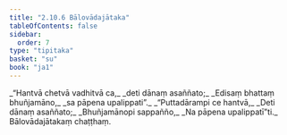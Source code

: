 ```yaml
---
title: "2.10.6 Bālovādajātaka"
tableOfContents: false
sidebar:
  order: 7
type: "tipitaka"
basket: "su"
book: "ja1"
---
```



<DynamicBreadcrumb />

<Division number="192" book="ja1">

<Paragraph number="650" type="verses" book="ja1">
_“Hantvā chetvā vadhitvā ca,_  
_deti dānaṃ asaññato;_  
_Edisaṃ bhattaṃ bhuñjamāno,_  
_sa pāpena upalippati”._  

</Paragraph>

</Division>
<Division number="193" book="ja1">

<Paragraph number="651" type="verses" book="ja1">
_“Puttadārampi ce hantvā,_  
_Deti dānaṃ asaññato;_  
_Bhuñjamānopi sappañño,_  
_Na pāpena upalippatī”ti._  


</Paragraph>
</Division>

<Paragraph number="652" type="center" book="ja1">
Bālovādajātakaṃ chaṭṭhaṃ.
</Paragraph>